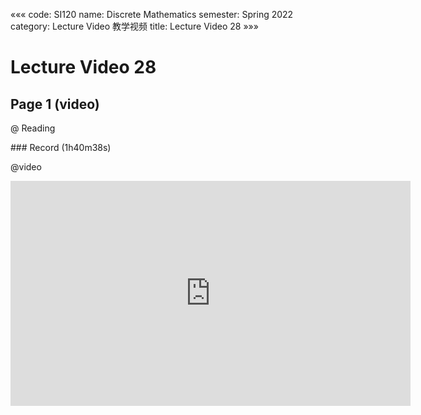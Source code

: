 «««
code: SI120
name: Discrete Mathematics
semester: Spring 2022
category: Lecture Video 教学视频
title: Lecture Video 28
»»»

# Lecture Video 28

## Page 1 (video)

@ Reading

<div class="markdown-body">
### Record (1h40m38s)
</div>

@video

<iframe src="https://sbfull.com/e/o467n7ne0hss.html" frameborder=0 marginwidth=0 marginheight=0 scrolling=no width=640 height=360 allowfullscreen></iframe>


